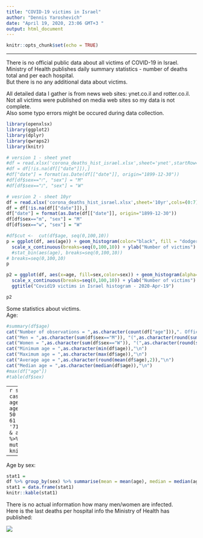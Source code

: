 ```yaml
---
title: "COVID-19 victims in Israel"
author: "Dennis Yaroshevich"
date: "April 19, 2020, 23:06 GMT+3 "
output: html_document
---
```


```r
knitr::opts_chunk$set(echo = TRUE)
```
---
  
There is no official public data about all victims of COVID-19 in Israel.  
Ministry of Health publishes daily summary statistics - number of deaths total and per each hospital.  
But there is no any additional data about victims.  
  
All detailed data I gather is from news web sites: ynet.co.il and rotter.co.il.  
Not all victims were published on media web sites so my data is not complete.  
Also some typo errors might be occured during data collection.  


```r
library(openxlsx)
library(ggplot2)
library(dplyr)
library(qwraps2)
library(knitr)

# version 1 - sheet ynet
#df = read.xlsx('corona_deaths_hist_israel.xlsx',sheet='ynet',startRow=3,cols=(0:6))
#df = df[!is.na(df[["date"]]),]
#df["date"] = format(as.Date(df[["date"]], origin="1899-12-30"))
#df[df$sex=="ז", "sex"] = "M"
#df[df$sex=="נ", "sex"] = "W"

# vesrion 2 - sheet 10yr
df = read.xlsx('corona_deaths_hist_israel.xlsx',sheet='10yr',cols=(0:7))
df = df[!is.na(df[["date"]]),]
df["date"] = format(as.Date(df[["date"]], origin="1899-12-30"))
df[df$sex=="m", "sex"] = "M"
df[df$sex=="w", "sex"] = "W"
```

  
```r
#df$cut <-  cut(df$age, seq(0,100,10))
p = ggplot(df, aes(age)) + geom_histogram(color="black", fill = "dodgerblue3", alpha=0.3, breaks=seq(0,100,10)) +
  scale_x_continuous(breaks=seq(0,100,10)) + ylab("Number of victims") +xlab("Age") + ggtitle("Covid19 victims in Israel histogram - 2020-Apr-19")
  #stat_bin(aes(age), breaks=seq(0,100,10))
# breaks=seq(0,100,10)
p
```
```r
p2 = ggplot(df, aes(x=age, fill=sex,color=sex)) + geom_histogram(alpha=0.3, breaks=seq(0,100,10)) +
  scale_x_continuous(breaks=seq(0,100,10)) + ylab("Number of victims") +xlab("Age") +
  ggtitle("Covid19 victims in Israel histogram - 2020-Apr-19")

p2
```

Some statistics about victims.  
Age:
```r
#summary(df$age)
cat("Number of observations = ",as.character(count(df["age"])),". Officially published number is 172. \n")
cat("Men = ",as.character(sum(df$sex=="M")), "(",as.character(round(sum(df$sex=="M")/count(df["age"])*100,2)),"%)","\n")
cat("Women = ",as.character(sum(df$sex=="W")), "(",as.character(round(sum(df$sex=="W")/count(df["age"])*100,2)),"%)","\n")
cat("Minimum age = ",as.character(min(df$age)),"\n")
cat("Maximum age = ",as.character(max(df$age)),"\n")
cat("Average age = ",as.character(round(mean(df$age),2)),"\n")
cat("Median age = ",as.character(median(df$age)),"\n")
#max(df["age"])
#table(df$sex)
```
  
---
```r
stat2 <- df %>% select(age) %>%  mutate(age_group = case_when(age >= 0  & age <= 10 ~ '0-10',
                                                    age >= 11  & age <= 20 ~ '11-20',
                                                    age >= 21  & age <= 30 ~ '21-30',
                                                    age >= 31  & age <= 40 ~ '31-40',
                                                    age >= 41  & age <= 50 ~ '41-50',
                                                    age >= 51  & age <= 60 ~ '51-60',
                                                    age >= 61  & age <= 70 ~ '61-70',
                                                    age >= 71  & age <= 80 ~ '71-80',
                                                    age >= 81  & age <= 90 ~ '81-90',
                                                    age >= 91  & age <= 100 ~ '91-100',
                                                    age >= 101 ~ '101 and more')) %>%
  group_by(age_group) %>% summarise(count=n()) %>%
  mutate(freq=paste0(round(100*count/sum(count),1),"%")) 
  knitr::kable(stat2)
```
  
---  

Age by sex:
```r
stat1 = 
df %>% group_by(sex) %>% summarise(mean = mean(age), median = median(age), count = n())
stat1 = data.frame(stat1)
knitr::kable(stat1)
```
  
There is no actual information how many men/women are infected.  
Here is the last deaths per hospital info the Ministry of Health has published:  
  
![](min_of_health_20200419.jpg)